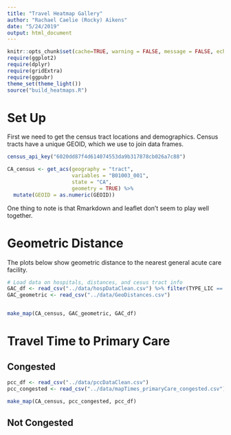 ```yaml
---
title: "Travel Heatmap Gallery"
author: "Rachael Caelie (Rocky) Aikens"
date: "5/24/2019"
output: html_document
---
```


```r
knitr::opts_chunk$set(cache=TRUE, warning = FALSE, message = FALSE, echo = FALSE, fig.align = "center", fig.height = 4)
require(ggplot2)
require(dplyr)
require(gridExtra)
require(ggpubr)
theme_set(theme_light())
source("build_heatmaps.R")
```

# Set Up

First we need to get the census tract locations and demographics.  Census tracts have a unique GEOID, which we use to join data frames.

```r
census_api_key("6020dd87f4d614074553da9b317878cb026a7c88")

CA_census <- get_acs(geography = "tract", 
                     variables = "B01003_001", 
                     state = "CA",
                     geometry = TRUE) %>%
  mutate(GEOID = as.numeric(GEOID))
```

One thing to note is that Rmarkdown and leaflet don't seem to play well together.

# Geometric Distance

The plots below show geometric distance to the nearest general acute care facility.

```r
# Load data on hospitals, distances, and cesus tract info
GAC_df <- read_csv("../data/hospDataClean.csv") %>% filter(TYPE_LIC == "General Acute Care")
GAC_geometric <- read_csv("../data/GeoDistances.csv")


make_map(CA_census, GAC_geometric, GAC_df)
```

# Travel Time to Primary Care

## Congested

```r
pcc_df <- read_csv("../data/pccDataClean.csv")
pcc_congested <- read_csv("../data/mapTimes_primaryCare_congested.csv")
```


```r
make_map(CA_census, pcc_congested, pcc_df)
```



## Not Congested

